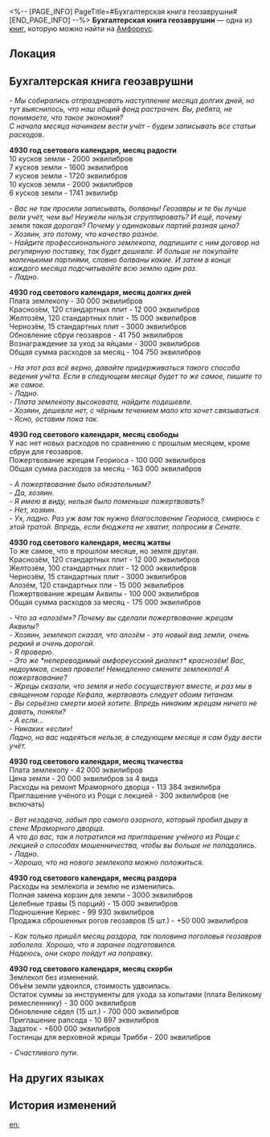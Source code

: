 <%-- [PAGE_INFO]
PageTitle=#Бухгалтерская книга геозаврушни#
[END_PAGE_INFO] --%>
{{Дополнить}}
{{Книга Инфобокс
|id           = 471
|partIds      = 190782
|Название     = 
|Изображение  = Предмет Книга Амфореус 4.png
|Мир          = Амфореус
|Томов        = 1
|Автор        = <!--нужно добавить-->
|Описание     = Перечень оборудования и материалов геозаврушни. Также содержит любопытные заметки по содержанию скота.
|Том1         = {{tx}}
|Источник1    = {{tx|Отсутствует источник}}
|Персонажи    = 
|Фракции      = 
}}
'''Бухгалтерская книга геозаврушни''' — одна из [[Книги|книг]], которую можно найти на [[Амфореус]].

==Локация==
{{Отметка карты|<!--название карты-->|<!--id отметки-->}}

==Бухгалтерская книга геозаврушни==
''- Мы собирались отпраздновать наступление месяца долгих дней, но тут выяснилось, что наш общий фонд растрачен. Вы, ребята, не понимаете, что такое экономия?<br />
С начала месяца начинаем вести учёт - будем записывать все статьи расходов.''

'''4930 год светового календаря, месяц радости'''<br />
10 кусков земли - 2000 эквилибров<br />
7 кусков земли - 1600 эквилибров<br />
7 кусков земли - 1720 эквилибров<br />
10 кусков земли - 2000 эквилибров<br />
6 кусков земли - 1741 эквилибр

''- Вас не так просили записывать, болваны! Геозавры и те бы лучше вели учёт, чем вы! Неужели нельзя сгруппировать? И ещё, почему земля такая дорогая? Почему у одинаковых партий разная цена?<br />
- Хозяин, это потому, что качество разное.<br />
- Найдите профессионального землекопа, подпишите с ним договор на регулярную поставку, так будет дешевле. И больше не покупайте маленькими партиями, словно болваны какие. И затем в конце каждого месяца подсчитывайте всю землю один раз.<br />
- Ладно.''

'''4930 год светового календаря, месяц долгих дней'''<br />
Плата землекопу - 30 000 эквилибров<br />
Краснозём, 120 стандартных плит - 12 000 эквилибров<br />
Желтозём, 120 стандартных плит - 15 000 эквилибров<br />
Чернозём, 15 стандартных плит - 3000 эквилибров<br />
Обновление сбруи геозавров - 41 750 эквилибров<br />
Вознаграждение за уход за яйцами - 3000 эквилибров<br />
Общая сумма расходов за месяц - 104 750 эквилибров

''- На этот раз всё верно, давайте придерживаться такого способа ведения учёта. Если в следующем месяце будет то же самое, пишите то же самое.<br />
- Ладно.<br />
- Плата землекопу высоковата, найдите подешевле.<br />
- Хозяин, дешевле нет, с чёрным течением мало кто хочет связываться.<br />
- Ясно, оставим пока так.''

'''4930 год светового календаря, месяц свободы'''<br />
У нас нет новых расходов по сравнению с прошлым месяцем, кроме сбруи для геозавров.<br />
Пожертвование жрецам Геориоса - 100 000 эквилибров<br />
Общая сумма расходов за месяц - 163 000 эквилибров

''- А пожертвование было обязательным?<br />
- Да, хозяин.<br />
- Я имею в виду, нельзя было поменьше пожертвовать?<br />
- Нет, хозяин.<br />
- Ух, ладно. Раз уж вам так нужно благословение Геориоса, смирюсь с этой тратой. Впредь, если бюджета не хватит, попросим в Сенате.''

'''4930 год светового календаря, месяц жатвы'''<br />
То же самое, что в прошлом месяце, но земля другая.<br />
Краснозём, 120 стандартных плит - 12 000 эквилибров<br />
Желтозём, 100 стандартных плит - 12 000 эквилибров<br />
Чернозём, 15 стандартных плит - 3000 эквилибров<br />
Алозём, 120 стандартных пли - 15 000 эквилибров<br />
Пожертвование жрецам Аквилы - 100 000 эквилибров<br />
Общая сумма расходов за месяц - 175 000 эквилибров

''- Что за «алозём»? Почему вы сделали пожертвование жрецам Аквилы?<br />
- Хозяин, землекоп сказал, что алозём - это новый вид земли, очень редкий и очень дорогой.<br />
- Я проверю.<br />
- Это же *непереводимый амфореусский диалект* краснозём! Вас, недоумков, снова провели! Немедленно смените землекопа! А пожертвование?<br />
- Жрецы сказали, что земля и небо сосуществуют вместе, и раз мы в священном городе Кефала, жертвовать следует обоим титанам.<br />
- Вы серьёзно смерти моей хотите. Впредь никаким жрецам ничего не давать, поняли?<br />
- А если...<br />
- Никаких «если»!<br />
Ладно, на вас надеяться нельзя, в следующем месяце я сам буду вести учёт.''

'''4930 год светового календаря, месяц ткачества'''<br />
Плата землекопу - 42 000 эквилибров<br />
Цена земли - 20 000 эквилибров за 4 вида<br />
Расходы на ремонт Мраморного дворца - 113 384 эквилибра<br />
Приглашение учёного из Рощи с лекцией - 300 эквилибров (не включать)

''- Вот незадача, забыл про самого озорного, который пробил дыру в стене Мраморного дворца.<br />
А что до вас, так я потратился на приглашение учёного из Рощи с лекцией о способах мошенничества, чтобы вы больше не попадались.<br />
- Ладно.<br />
- Хорошо, что на нового землекопа можно положиться.''

'''4930 год светового календаря, месяц раздора'''<br />
Расходы на землекопа и землю не изменились.<br />
Полная замена корзин для земли - 3000 эквилибров<br />
Целебные травы (5 порций) - 15 000 эквилибров<br />
Подношение Керкес - 99 930 эквилибров<br />
Продажа сброшенных рогов геозавров (5 шт.) - +50 000 эквилибров

''- Как только пришёл месяц раздора, так половина поголовья геозавров заболела. Хорошо, что я заранее подготовился.<br />
Надеюсь, они скоро пойдут на поправку.''

'''4930 год светового календаря, месяц скорби'''<br />
Землекоп без изменений.<br />
Объём земли удвоился, стоимость удвоилась.<br />
Остаток суммы за инструменты для ухода за копытами (плата Великому ремесленнику) - 30 000 эквилибров<br />
Обновление сёдел (15 шт.) - 700 000 эквилибров<br />
Приглашение рапсода - 10 897 эквилибров<br />
Задаток - +600 000 эквилибров<br />
Гостинцы для верховной жрицы Трибби - 200 эквилибров

''- Счастливого пути.''

==На других языках==
{{На других языках
|en   = Dromas Post Account Board
|zhs  = 大地兽驿站的账板
|zht  = 大地獸驛站的帳板
|ja   = 大地獣宿駅の帳簿
|ko   = 드로마스 역참의 장부
|es   = Tabla contable del puesto de dromas
|fr   = Livre de comptes d'un poste de drakas
|ru   = Бухгалтерская книга геозаврушни
|th   = กระดานบัญชี - สถานีพักอสูรธรณี
|vi   = Sổ Sách Dịch Trạm Thú Đại Địa
|de   = Rechnungstafel der Dromastation
|id   = Papan Keuangan Pos Dromas
|pt   = Quadro de Contas do Posto de Dromas
}}

==История изменений==
{{История изменений|3.5}}

[[en:]]